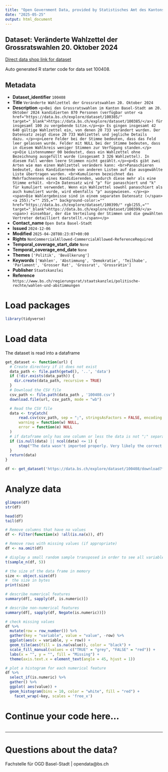 ```yaml
---
title: "Open Government Data, provided by Statistisches Amt des Kantons Basel-Stadt - Fachstelle OGD"
date: "2025-05-25"
output: html_document
---
```


## Dataset: Veränderte Wahlzettel der Grossratswahlen 20. Oktober 2024

[Direct data shop link for dataset](https://data.bs.ch/explore/dataset/100408)

Auto generated R starter code for data set 100408.

## Metadata

- **Dataset_identifier** `100408`
- **Title** `Veränderte Wahlzettel der Grossratswahlen 20. Oktober 2024`
- **Description** `<p>Bei den Grossratswahlen im Kanton Basel-Stadt am 20. Oktober 2024 kandidierten 870 Personen (verfügbar unter <a href="https://data.bs.ch/explore/dataset/100385/" target="_blank">https://data.bs.ch/explore/dataset/100385/</a>) für insgesamt 100 zu vergebende Sitze.</p><p> Es gingen insgesamt 42 640 gültige Wahlzettel ein, von denen 20 733 verändert wurden. Der Datensatz zeigt diese 20 733 Wahlzettel und jegliche Details dazu. </p><p>Leere Felder bei der Stimme bedeuten, dass das Feld leer gelassen wurde. Felder mit NULL bei der Stimme bedeuten, dass in diesem Wahlkreis weniger Stimmen zur Verfügung standen.</p><p>Die Listennummer 00 bedeutet, dass ein Wahlzettel ohne Bezeichnung ausgefüllt wurde (insgesamt 3 326 Wahlzettel). In diesem Fall werden leere Stimmen nicht gezählt.</p><p>Es gibt zwei Arten wie man einen Wahlzettel verändern kann: <br>Panaschieren bedeutet, dass Kandidierende von anderen Listen auf die ausgewählte Liste übertragen wurden. <br>Kumulieren bezeichnet das Mehrfachnennen eines Kandidierenden, wodurch diese mehr als eine Stimme erhält. <br>Im Datensatz wird "p" für panaschiert und "k" für kumuliert verwendet. Wenn ein Wahlzettel sowohl panaschiert als auch kumuliert wurde, wird ebenfalls "p" ausgewiesen. </p><p><span>Die Wahlergebnisse sind in einem separaten Datensatz (</span><a 255);"="" 255,="" background-color:="" href="https://data.bs.ch/explore/dataset/100399/" rgb(255,="" target="_blank">https://data.bs.ch/explore/dataset/100399/</a><span>) einsehbar, der die Verteilung der Stimmen und die gewählten Vertreter detailliert darstellt.</span></p>`
- **Contact_name** `Open Data Basel-Stadt`
- **Issued** `2024-12-06`
- **Modified** `2025-04-28T08:23:07+00:00`
- **Rights** `NonCommercialAllowed-CommercialAllowed-ReferenceRequired`
- **Temporal_coverage_start_date** `None`
- **Temporal_coverage_end_date** `None`
- **Themes** `['Politik', 'Bevölkerung']`
- **Keywords** `['Wahlen', 'Abstimmung', 'Demokratie', 'Teilhabe', 'Parlament', 'Grosser Rat', 'Grossrat', 'Grossrätin']`
- **Publisher** `Staatskanzlei`
- **Reference** `https://www.bs.ch/regierungsrat/staatskanzlei/politische-rechte/wahlen-und-abstimmungen`


# Load packages

```r

library(tidyverse)
```

# Load data

The dataset is read into a dataframe

```r
get_dataset <- function(url) {
  # Create directory if it does not exist
  data_path <- file.path(getwd(), '..', 'data')
  if (!dir.exists(data_path)) {
    dir.create(data_path, recursive = TRUE)
  }
  # Download the CSV file
  csv_path <- file.path(data_path , '100408.csv')
  download.file(url, csv_path, mode = "wb")

  # Read the CSV file
  data <- tryCatch(
      read.csv(csv_path, sep = ";", stringsAsFactors = FALSE, encoding = "UTF-8"),
      warning = function(w) NULL,
      error = function(e) NULL
  )
  # if dataframe only has one column or less the data is not ";" separated
  if (is.null(data) || ncol(data) <= 1) {
      stop("The data wasn't imported properly. Very likely the correct separator couldn't be found.\nPlease check the dataset manually and adjust the code.")
  }
  return(data)
}
```

```r

df <- get_dataset('https://data.bs.ch/explore/dataset/100408/download?format=csv&timezone=Europe%2FZurich')

```

# Analyze data

```r

glimpse(df)
str(df)

head(df)
tail(df)

```

```r
# Remove columns that have no values
df <- Filter(function(x) !all(is.na(x)), df)

# Remove rows with missing values (if appropriate)
df <- na.omit(df)
```

```r
# display a small random sample transposed in order to see all variables
t(sample_n(df, 5))
```

```r
# the size of the data frame in memory
size <- object.size(df)
#  the size in bytes
print(size)
```

```r
# describe numerical features
summary(df[, sapply(df, is.numeric)])
```

```r
# describe non-numerical features
summary(df[, sapply(df, Negate(is.numeric))])
```

```r
# check missing values
df %>%
  mutate(row = row_number()) %>%
  gather(key = "variable", value = "value", -row) %>%
  ggplot(aes(x = variable, y = row)) +
  geom_tile(aes(fill = is.na(value)), color = "black") +
  scale_fill_manual(values = c("TRUE" = "grey", "FALSE" = "red")) +
  labs(x = "", y = "", fill = "Missing") +
  theme(axis.text.x = element_text(angle = 45, hjust = 1))
```

```r
# plot a histogram for each numerical feature
df %>%
  select_if(is.numeric) %>%
  gather() %>%
  ggplot( aes(value)) +
  geom_histogram(bins = 10, color = "white", fill = "red") +
    facet_wrap(~key, scales = 'free_x')
```

# Continue your code here...

```r

```
------------------------------------------------------------------------

# Questions about the data?

Fachstelle für OGD Basel-Stadt | opendata@bs.ch
